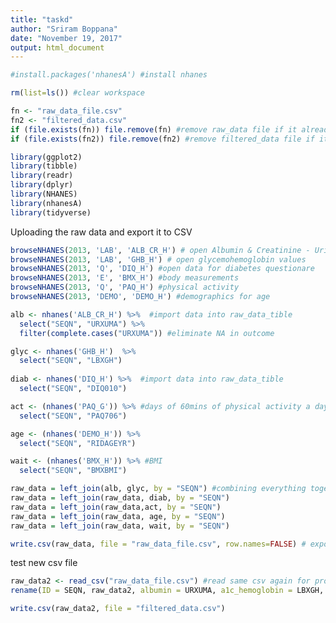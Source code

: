 ---
title: "taskd"
author: "Sriram Boppana"
date: "November 19, 2017"
output: html_document
---


```{r install nhanesA}
#install.packages('nhanesA') #install nhanes
```

```{r Setup}
rm(list=ls()) #clear workspace

fn <- "raw_data_file.csv"
fn2 <- "filtered_data.csv"
if (file.exists(fn)) file.remove(fn) #remove raw_data file if it already exists (raw_data_file is the export from R to csv of nhanes dataset )
if (file.exists(fn2)) file.remove(fn2) #remove filtered_data file if it already exists (filtered_data is the export from R to csv of nhanes dataset )

library(ggplot2)
library(tibble)
library(readr)
library(dplyr)
library(NHANES)
library(nhanesA)
library(tidyverse)
```

Uploading the raw data and export it to CSV
```{r Raw data}
browseNHANES(2013, 'LAB', 'ALB_CR_H') # open Albumin & Creatinine - Urine (ALB_CR_H) weblink
browseNHANES(2013, 'LAB', 'GHB_H') # open glycemohemoglobin values
browseNHANES(2013, 'Q', 'DIQ_H') #open data for diabetes questionare
browseNHANES(2013, 'E', 'BMX_H') #body measurements
browseNHANES(2013, 'Q', 'PAQ_H') #physical activity
browseNHANES(2013, 'DEMO', 'DEMO_H') #demographics for age

alb <- nhanes('ALB_CR_H') %>%  #import data into raw_data_tible
  select("SEQN", "URXUMA") %>%
  filter(complete.cases("URXUMA")) #eliminate NA in outcome

glyc <- nhanes('GHB_H')  %>%
  select("SEQN", "LBXGH")
  
diab <- nhanes('DIQ_H') %>%  #import data into raw_data_tible
  select("SEQN", "DIQ010")

act <- (nhanes('PAQ_G')) %>% #days of 60mins of physical activity a day
  select("SEQN", "PAQ706")

age <- (nhanes('DEMO_H')) %>% 
  select("SEQN", "RIDAGEYR")

wait <- (nhanes('BMX_H')) %>% #BMI
  select("SEQN", "BMXBMI")

raw_data = left_join(alb, glyc, by = "SEQN") #combining everything together
raw_data = left_join(raw_data, diab, by = "SEQN")
raw_data = left_join(raw_data,act, by = "SEQN")
raw_data = left_join(raw_data, age, by = "SEQN")
raw_data = left_join(raw_data, wait, by = "SEQN")

write.csv(raw_data, file = "raw_data_file.csv", row.names=FALSE) # export to csv file
```

test new csv file
```{r upload raw data again}
raw_data2 <- read_csv("raw_data_file.csv") #read same csv again for proof that the original csv was exported properly
rename(ID = SEQN, raw_data2, albumin = URXUMA, a1c_hemoglobin = LBXGH, diagnoses = DIQ010, physical_activity= PAQ706, age = RIDAGEYR, BMI = BMXBMI)

```

```{r filter data}
write.csv(raw_data2, file = "filtered_data.csv")
```

